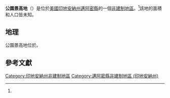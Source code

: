 {{noteTA
|G1=USState
|G2=地名
|G3=Unit
}}
{{Infobox settlement
|official_name            = 公園景高地
|native_name              = Park View Heights
|settlement_type          = [[非建制地區|非建制地區]]
|image_skyline            = 
|imagesize                = 
|pushpin_map              = USA Indiana
|pushpin_label            = 公園景高地
|pushpin_label_position   = top
|pushpin_map_caption      = 公園景高地在印地安納州的位置
|subdivision_type         = [[世界政區索引|國家]]
|subdivision_type1        = [[美国州份|州份]]
|subdivision_type2        = [[印地安納州行政区划|縣]]
|subdivision_name         = [[美国|美国]]
|subdivision_name1        = [[印地安納州|印地安納州]]
|subdivision_name2        = [[邁阿密縣_(印地安納州)|邁阿密縣]]
|elevation_ft             = 741
|elevation_footnotes    = <ref name="GR3">{{cite web|url=http://geonames.usgs.gov|accessdate=2008-01-31|title=US Board on Geographic Names|publisher=[[United_States_Geological_Survey|United States Geological Survey]]|date=2007-10-25|archive-date=2012-02-26|archive-url=https://www.webcitation.org/65jET5cdV?url=http://geonames.usgs.gov/|dead-url=no}}</ref>
|area_total_km2           = 
|area_total_sq_mi         = 
|area_land_km2            = 
|area_land_sq_mi          = 
|area_water_km2           = 
|area_water_sq_mi         = 
|population_as_of         = 
|population_footnotes     = 
|population_total         = 
|population_metro         = 
|population_density_km2   = 
|population_density_sq_mi = 
|timezone                 = [[北美東部時區|北美東部時區]]
|utc_offset               = -5
|coordinates              = {{coord|40|44|29|N|86|02|59|W|region:US-IA|display=inline,title}}
| coor_pinpoint           = 
| coordinates_footnotes   = 
|timezone_DST             = EDT
|utc_offset_DST           = -4
|postal_code_type       = [[郵政編碼|郵政編碼]]
|postal_code            = 46970
|blank1_name = [[地名信息系统|GNIS ID]]
|blank1_info = 440881<ref name="gnis">{{cite gnis|440881|name=Park View Heights}}</ref>
}}
'''公園景高地'''（{{lang-en|Park View Heights}}）是位於[[美國|美國]][[印地安納州|印地安納州]][[邁阿密縣_(印地安納州)|邁阿密縣]]的一個[[非建制地區|非建制地區]]。<ref name="gnis"/>該地的面積和人口皆未知。
== 地理 ==
公園景高地位於{{coord|41|16|44|N|85|47|24|W|type:city}}。

== 參考文獻 ==
{{reflist}}

{{邁阿密縣 (印地安納州)}}
[[Category:印地安納州非建制地區|Category:印地安納州非建制地區]]
[[Category:邁阿密縣非建制地區_(印地安納州)|Category:邁阿密縣非建制地區 (印地安納州)]]

{{Indiana-geo-stub}}